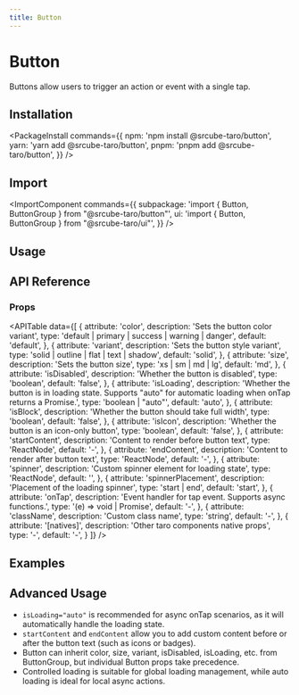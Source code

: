 ```yaml
---
title: Button
---
```



# Button

Buttons allow users to trigger an action or event with a single tap.

<ComponentLinks npm="button" taro="forms/button" source="button"/>

## Installation

<PackageInstall
  commands={{ 
    npm: 'npm install @srcube-taro/button',
    yarn: 'yarn add @srcube-taro/button',
    pnpm: 'pnpm add @srcube-taro/button',
  }}
/>

## Import

<ImportComponent commands={{
  subpackage: 'import { Button, ButtonGroup } from "@srcube-taro/button"',
  ui: 'import { Button, ButtonGroup } from "@srcube-taro/ui"',
}} />

## Usage

<CodeSample files={samples.usage} />

## API Reference

### Props

<APITable
  data={[
    {
      attribute: 'color',
      description: 'Sets the button color variant',
      type: 'default | primary | success | warning | danger',
      default: 'default',
    },
    {
      attribute: 'variant',
      description: 'Sets the button style variant',
      type: 'solid | outline | flat | text | shadow',
      default: 'solid',
    },
    {
      attribute: 'size',
      description: 'Sets the button size',
      type: 'xs | sm | md | lg',
      default: 'md',
    },
    {
      attribute: 'isDisabled',
      description: 'Whether the button is disabled',
      type: 'boolean',
      default: 'false',
    },
    {
      attribute: 'isLoading',
      description: 'Whether the button is in loading state. Supports "auto" for automatic loading when onTap returns a Promise.',
      type: 'boolean | "auto"',
      default: 'auto',
    },
    {
      attribute: 'isBlock',
      description: 'Whether the button should take full width',
      type: 'boolean',
      default: 'false',
    },
    {
      attribute: 'isIcon',
      description: 'Whether the button is an icon-only button',
      type: 'boolean',
      default: 'false',
    },
    {
      attribute: 'startContent',
      description: 'Content to render before button text',
      type: 'ReactNode',
      default: '-',
    },
    {
      attribute: 'endContent',
      description: 'Content to render after button text',
      type: 'ReactNode',
      default: '-',
    },
    {
      attribute: 'spinner',
      description: 'Custom spinner element for loading state',
      type: 'ReactNode',
      default: '<Spinner />',
    },
    {
      attribute: 'spinnerPlacement',
      description: 'Placement of the loading spinner',
      type: 'start | end',
      default: 'start',
    },
    {
      attribute: 'onTap',
      description: 'Event handler for tap event. Supports async functions.',
      type: '(e) => void | Promise<void>',
      default: '-',
    },
    {
      attribute: 'className',
      description: 'Custom class name',
      type: 'string',
      default: '-',
    },
    {
      attribute: '[natives]',
      description: 'Other taro components native props',
      type: '-',
      default: '-',
    }
  ]}
/>

## Examples

<CodeSample files={samples.eg} />

## Advanced Usage

- `isLoading="auto"` is recommended for async onTap scenarios, as it will automatically handle the loading state.
- `startContent` and `endContent` allow you to add custom content before or after the button text (such as icons or badges).
- Button can inherit color, size, variant, isDisabled, isLoading, etc. from ButtonGroup, but individual Button props take precedence.
- Controlled loading is suitable for global loading management, while auto loading is ideal for local async actions.

